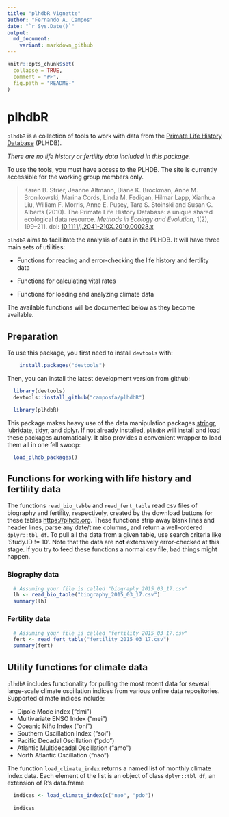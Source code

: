```yaml
---
title: "plhdbR Vignette"
author: "Fernando A. Campos"
date: "`r Sys.Date()`"
output:
  md_document:
    variant: markdown_github
---
```


```r
knitr::opts_chunk$set(
  collapse = TRUE,
  comment = "#>",
  fig.path = "README-"
)
```

# plhdbR

`plhdbR` is a collection of tools to work with data from the [Primate Life History Database](https://plhdb.org/) (PLHDB).

_There are no life history or fertility data included in this package._

To use the tools, you must have access to the PLHDB. The site is currently accessible for the working group members only.

>Karen B. Strier, Jeanne Altmann, Diane K. Brockman, Anne M. Bronikowski, Marina Cords, Linda M. Fedigan, Hilmar Lapp, Xianhua Liu, William F. Morris, Anne E. Pusey, Tara S. Stoinski and Susan C. Alberts (2010). The Primate Life History Database: a unique shared ecological data resource. _Methods in Ecology and Evolution_, 1(2), 199–211. doi: [10.1111/j.2041-210X.2010.00023.x](http://doi.org/10.1111/j.2041-210X.2010.00023.x)


`plhdbR` aims to facillitate the analysis of data in the PLHDB. It will have three main sets of utilities:

* Functions for reading and error-checking the life history and fertility data

* Functions for calculating vital rates

* Functions for loading and analyzing climate data

The available functions will be documented below as they become available.


## Preparation

To use this package, you first need to install `devtools` with:
```r
    install.packages("devtools")
```

Then, you can install the latest development version from github:

```r
  library(devtools)
  devtools::install_github("camposfa/plhdbR")
```

```r
  library(plhdbR)
```

This package makes heavy use of the data manipulation packages [stringr](http://cran.r-project.org/package=stringr), [lubridate](http://cran.r-project.org/package=lubridate), [tidyr](http://cran.r-project.org/package=tidyr), and [dplyr](http://cran.r-project.org/package=dplyr). If not already installed, `plhdbR` will install and load these packages automatically. It also provides a convenient wrapper to load them all in one fell swoop:

```r
  load_plhdb_packages()
```


## Functions for working with life history and fertility data

The functions `read_bio_table` and `read_fert_table` read csv files of biography and fertility, respectively, created by the download buttons for these tables [https://plhdb.org](https://plhdb.org/). These functions strip away blank lines and header lines, parse any date/time columns, and return a well-ordered `dplyr::tbl_df`. To pull all the data from a given table, use search criteria like 'Study.ID != 10'. Note that the data are **not** extensively error-checked at this stage. If you try to feed these functions a normal csv file, bad things might happen.

### Biography data

```r
  # Assuming your file is called "biography_2015_03_17.csv"
  lh <- read_bio_table("biography_2015_03_17.csv")
  summary(lh)
```

### Fertility data

```r
  # Assuming your file is called "fertility_2015_03_17.csv"
  fert <- read_fert_table("fertility_2015_03_17.csv")
  summary(fert)
```


## Utility functions for climate data

`plhdbR` includes functionality for pulling the most recent data for several large-scale climate oscillation indices from various online data repositories. Supported climate indices include:

- Dipole Mode index ("dmi")
- Multivariate ENSO Index ("mei")
- Oceanic Niño Index ("oni")
- Southern Oscillation Index ("soi")
- Pacific Decadal Oscillation ("pdo")
- Atlantic Multidecadal Oscillation ("amo")
- North Atlantic Oscillation ("nao")

The function `load_climate_index` returns a named list of monthly climate index data. Each element of the list is an object of class `dplyr::tbl_df`, an extension of R's data.frame

```r
  indices <- load_climate_index(c("nao", "pdo"))
  
  indices
```

